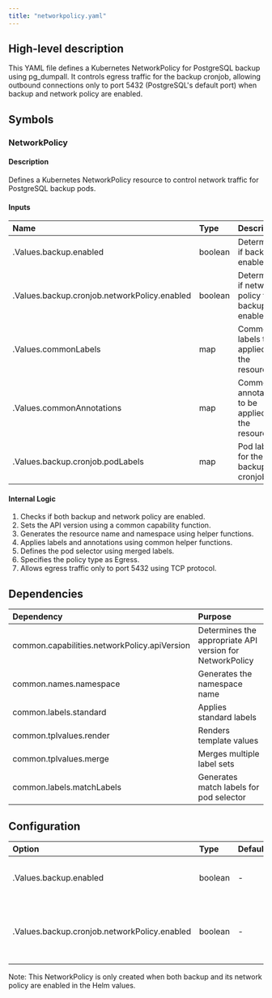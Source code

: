 ```yaml
---
title: "networkpolicy.yaml"
---
```


## High-level description
This YAML file defines a Kubernetes NetworkPolicy for PostgreSQL backup using pg_dumpall. It controls egress traffic for the backup cronjob, allowing outbound connections only to port 5432 (PostgreSQL's default port) when backup and network policy are enabled.

## Symbols

### NetworkPolicy
#### Description
Defines a Kubernetes NetworkPolicy resource to control network traffic for PostgreSQL backup pods.

#### Inputs
| Name | Type | Description |
|:-----|:-----|:------------|
| .Values.backup.enabled | boolean | Determines if backup is enabled |
| .Values.backup.cronjob.networkPolicy.enabled | boolean | Determines if network policy for backup is enabled |
| .Values.commonLabels | map | Common labels to be applied to the resource |
| .Values.commonAnnotations | map | Common annotations to be applied to the resource |
| .Values.backup.cronjob.podLabels | map | Pod labels for the backup cronjob |

#### Internal Logic
1. Checks if both backup and network policy are enabled.
2. Sets the API version using a common capability function.
3. Generates the resource name and namespace using helper functions.
4. Applies labels and annotations using common helper functions.
5. Defines the pod selector using merged labels.
6. Specifies the policy type as Egress.
7. Allows egress traffic only to port 5432 using TCP protocol.

## Dependencies
| Dependency | Purpose |
|:-----------|:--------|
| common.capabilities.networkPolicy.apiVersion | Determines the appropriate API version for NetworkPolicy |
| common.names.namespace | Generates the namespace name |
| common.labels.standard | Applies standard labels |
| common.tplvalues.render | Renders template values |
| common.tplvalues.merge | Merges multiple label sets |
| common.labels.matchLabels | Generates match labels for pod selector |

## Configuration
| Option | Type | Default | Description |
|:-------|:-----|:--------|:------------|
| .Values.backup.enabled | boolean | - | Enables or disables backup functionality |
| .Values.backup.cronjob.networkPolicy.enabled | boolean | - | Enables or disables network policy for backup cronjob |

Note: This NetworkPolicy is only created when both backup and its network policy are enabled in the Helm values.